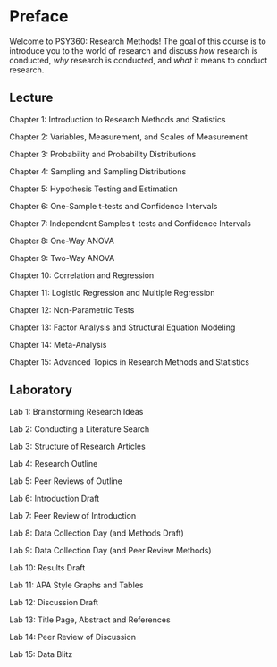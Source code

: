 # Preface {.unnumbered}

Welcome to PSY360: Research Methods! The goal of this course is to introduce you to the world of research and discuss *how* research is conducted, *why* research is conducted, and *what* it means to conduct research.

## Lecture

Chapter 1: Introduction to Research Methods and Statistics

Chapter 2: Variables, Measurement, and Scales of Measurement

Chapter 3: Probability and Probability Distributions

Chapter 4: Sampling and Sampling Distributions

Chapter 5: Hypothesis Testing and Estimation

Chapter 6: One-Sample t-tests and Confidence Intervals

Chapter 7: Independent Samples t-tests and Confidence Intervals

Chapter 8: One-Way ANOVA

Chapter 9: Two-Way ANOVA

Chapter 10: Correlation and Regression

Chapter 11: Logistic Regression and Multiple Regression

Chapter 12: Non-Parametric Tests

Chapter 13: Factor Analysis and Structural Equation Modeling

Chapter 14: Meta-Analysis

Chapter 15: Advanced Topics in Research Methods and Statistics

## Laboratory

Lab 1: Brainstorming Research Ideas

Lab 2: Conducting a Literature Search

Lab 3: Structure of Research Articles

Lab 4: Research Outline

Lab 5: Peer Reviews of Outline

Lab 6: Introduction Draft

Lab 7: Peer Review of Introduction

Lab 8: Data Collection Day (and Methods Draft)

Lab 9: Data Collection Day (and Peer Review Methods)

Lab 10: Results Draft

Lab 11: APA Style Graphs and Tables

Lab 12: Discussion Draft

Lab 13: Title Page, Abstract and References

Lab 14: Peer Review of Discussion

Lab 15: Data Blitz\
